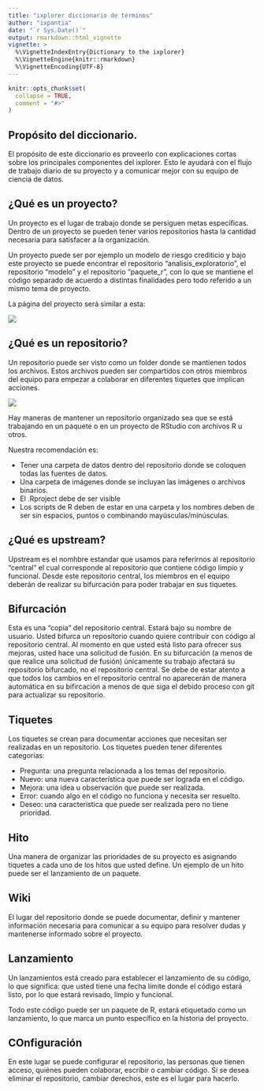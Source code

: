 ```yaml
---
title: "ixplorer diccionario de términos"
author: "ixpantia"
date: "`r Sys.Date()`"
output: rmarkdown::html_vignette
vignette: >
  %\VignetteIndexEntry{Dictionary to the ixplorer}
  %\VignetteEngine{knitr::rmarkdown}
  %\VignetteEncoding{UTF-8}
---
```


```r
knitr::opts_chunk$set(
  collapse = TRUE,
  comment = "#>"
)
```

## Propósito del diccionario. 

El propósito de este diccionario es proveerlo con explicaciones cortas sobre
los principales componentes del ixplorer. Esto le ayudará con  el flujo de
trabajo diario de su proyecto y a comunicar mejor con su equipo de ciencia de
datos.

## ¿Qué es un proyecto?

Un proyecto es el lugar de trabajo donde se persiguen metas específicas. Dentro
de un proyecto se pueden tener varios repositorios hasta la cantidad necesaria
para satisfacer a la organización.

Un proyecto puede ser por ejemplo un modelo de riesgo crediticio y bajo este
proyecto se puede encontrar el repositorio "analisis_exploratorio", el repositorio
"modelo" y el repositorio "paquete_r", con lo que se mantiene el código separado
de acuerdo a distintas finalidades pero todo referido a un mismo tema de proyecto.

La página del proyecto será similar a esta:

![](img/project.png)

## ¿Qué es un repositorio? 

Un repositorio puede ser visto como un folder donde se mantienen todos los archivos.
Estos archivos pueden ser compartidos con otros miembros del equipo para empezar
a colaborar en diferentes tiquetes que implican acciones.

![](img/repo.png)

Hay maneras de mantener un repositorio organizado sea que se está trabajando en
un paquete o en un proyecto de RStudio con archivos R u otros.

Nuestra recomendación es:

- Tener una carpeta de datos dentro del repositorio donde se coloquen todas las
fuentes de datos.
- Una carpeta de imágenes donde se incluyan las imágenes o archivos binarios.
- El .Rproject debe de ser visible
- Los scripts de R deben de estar en una carpeta y los nombres deben de ser sin
espacios, puntos o combinando mayúsculas/minúsculas.

## ¿Qué es upstream?

Upstream es el nomhbre estandar que usamos para referirnos al repositorio
"central" el cual corresponde al repositorio que contiene código limpio y 
funcional. Desde este repositorio central, los miembros en el equipo deberán
de realizar su bifurcación para poder trabajar en sus tiquetes.

## Bifurcación

Esta es una "copia" del repositorio central. Estará bajo su nombre de usuario.
Usted bifurca un repositorio cuando quiere contribuir con código al repositorio
central. Al momento en que usted está listo para ofrecer sus mejoras, usted hace
una solicitud de fusión. En su bifurcación (a menos de que realice una solicitud
de fusión) únicamente su trabajo afectará su repositorio bifurcado, no el
repositorio central. Se debe de estar atento a que todos los cambios en el 
repositorio central no aparecerán de manera automática en su bifircación a menos
de que siga el debido proceso con git para actualizar su repositorio.

## Tiquetes 

Los tiquetes se crean para documentar acciones que necesitan ser realizadas
en un repositorio. Los tiquetes pueden tener diferentes categorías:

 - Pregunta: una pregunta relacionada a los temas del repositorio.
 - Nuevo: una nueva característica que puede ser lograda en el código.
 - Mejora: una idea u observación que puede ser realizada.
 - Error: cuando algo en el código no funciona y necesita ser resuelto. 
 - Deseo: una característica que puede ser realizada pero no tiene prioridad.
 
## Hito

Una manera de organizar las prioridades de su proyecto es asignando tiquetes
a cada uno de los hitos que usted define. Un ejemplo de un hito puede ser el
lanzamiento de un paquete.

## Wiki

El lugar del repositorio donde se puede documentar, definir y mantener información
necesaria para comunicar a su equipo para resolver dudas y mantenerse informado
sobre el proyecto.

## Lanzamiento

Un lanzamientos está creado para establecer el lanzamiento de su código, lo que
significa: que usted tiene una fecha límite donde el código estará listo, por lo
que estará revisado, limpio y funcional.

Todo este código puede ser un paquete de R, estará etiquetado como un lanzamiento,
lo que marca un punto específico en la historia del proyecto.

## COnfiguración

En este lugar se puede configurar el repositorio, las personas que tienen acceso,
quiénes pueden colaborar, escribir o cambiar código. Si se desea eliminar el
repositorio, cambiar derechos, este es el lugar para hacerlo.
